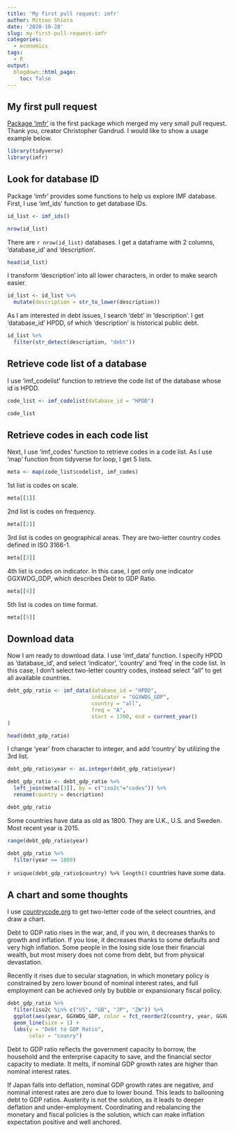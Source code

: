 ```yaml
---
title: 'My first pull request: imfr'
author: Mitsuo Shiota
date: '2020-10-28'
slug: my-first-pull-request-imfr
categories:
  - economics
tags:
  - R
output:
  blogdown::html_page:
    toc: false
---
```


## My first pull request

[Package 'imfr'](https://cran.r-project.org/web/packages/imfr/) is the first package which merged my very small pull request. Thank you, creator Christopher Gandrud. I would like to show a usage example below.

```r
library(tidyverse)
library(imfr)
```

## Look for database ID

Package 'imfr' provides some functions to help us explore IMF database. First, I use 'imf_ids' function to get database IDs.

```r
id_list <- imf_ids()

nrow(id_list)
```

There are `r nrow(id_list)` databases. I get a dataframe with 2 columns, 'database_id' and 'description'.

```r
head(id_list)
```

I transform 'description' into all lower characters, in order to make search easier.

```r
id_list <- id_list %>% 
  mutate(description = str_to_lower(description))
```

As I am interested in debt issues, I search 'debt' in 'description'. I get 'database_id' HPDD, of which 'description' is historical public debt.

```r
id_list %>%
  filter(str_detect(description, "debt"))
```

## Retrieve code list of a database

I use 'imf_codelist' function to retrieve the code list of the database whose id is HPDD.

```r
code_list <- imf_codelist(database_id = "HPDD")

code_list
```

## Retrieve codes in each code list

Next, I use 'imf_codes' function to retrieve codes in a code list. As I use 'map' function from tidyverse for loop, I get 5 lists.

```r
meta <- map(code_list$codelist, imf_codes)
```

1st list is codes on scale.

```r
meta[[1]]
```

2nd list is codes on frequency.

```r
meta[[2]]
```

3rd list is codes on geographical areas. They are two-letter country codes defined in ISO 3166-1.

```r
meta[[3]]
```

4th list is codes on indicator. In this case, I get only one indicator GGXWDG_GDP, which describes Debt to GDP Ratio.

```r
meta[[4]]
```

5th list is codes on time format.

```r
meta[[5]]
```

## Download data

Now I am ready to download data. I use 'imf_data' function. I specify HPDD as 'database_id', and select 'indicator', 'country' and 'freq' in the code list. In this case, I don't select two-letter country codes, instead select "all" to get all available countries.

```r
debt_gdp_ratio <- imf_data(database_id = "HPDD",
                           indicator = "GGXWDG_GDP",
                           country = "all",
                           freq = "A",
                           start = 1700, end = current_year()
)

head(debt_gdp_ratio)
```

I change 'year' from character to integer, and add 'country' by utilizing the 3rd list.

```r
debt_gdp_ratio$year <- as.integer(debt_gdp_ratio$year)

debt_gdp_ratio <- debt_gdp_ratio %>% 
  left_join(meta[[3]], by = c("iso2c"="codes")) %>% 
  rename(country = description)

debt_gdp_ratio
```

Some countries have data as old as 1800. They are U.K., U.S. and Sweden. Most recent year is 2015.

```r
range(debt_gdp_ratio$year)
```

```r
debt_gdp_ratio %>% 
  filter(year == 1800)
```

`r unique(debt_gdp_ratio$country) %>% length()` countries have some data.

## A chart and some thoughts

I use [countrycode.org](https://countrycode.org/) to get two-letter code of the select countries, and draw a chart.

Debt to GDP ratio rises in the war, and, if you win, it decreases thanks to growth and inflation. If you lose, it decreases thanks to some defaults and very high inflation. Some people in the losing side lose their financial wealth, but most misery does not come from debt, but from physical devastation.

Recently it rises due to secular stagnation, in which monetary policy is constrained by zero lower bound of nominal interest rates, and full employment can be achieved only by bubble or expansionary fiscal policy.

```r
debt_gdp_ratio %>% 
  filter(iso2c %in% c("US", "GB", "JP", "ZW")) %>% 
  ggplot(aes(year, GGXWDG_GDP, color = fct_reorder2(country, year, GGXWDG_GDP))) +
  geom_line(size = 1) +
  labs(y = "Debt to GDP Ratio",
       color = "counry")
```

Debt to GDP ratio reflects the government capacity to borrow, the household and the enterprise capacity to save, and the financial sector capacity to mediate. It melts, if nominal GDP growth rates are higher than nominal interest rates.

If Japan falls into deflation, nominal GDP growth rates are negative, and nominal interest rates are zero due to lower bound. This leads to ballooning debt to GDP ratios. Austerity is not the solution, as it leads to deeper deflation and under-employment. Coordinating and rebalancing the monetary and fiscal policies is the solution, which can make inflation expectation positive and well anchored.
